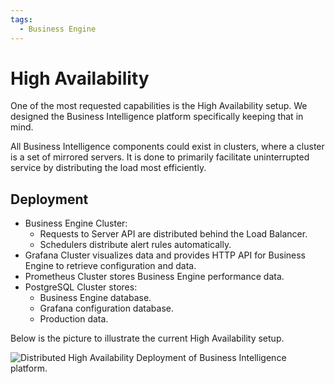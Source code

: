```yaml
---
tags:
  - Business Engine
---
```



# High Availability

One of the most requested capabilities is the High Availability setup. We designed the Business Intelligence platform specifically keeping that in mind.

All Business Intelligence components could exist in clusters, where a cluster is a set of mirrored servers. It is done to primarily facilitate uninterrupted service by distributing the load most efficiently.

## Deployment

- Business Engine Cluster:
  - Requests to Server API are distributed behind the Load Balancer.
  - Schedulers distribute alert rules automatically.
- Grafana Cluster visualizes data and provides HTTP API for Business Engine to retrieve configuration and data.
- Prometheus Cluster stores Business Engine performance data.
- PostgreSQL Cluster stores:
  - Business Engine database.
  - Grafana configuration database.
  - Production data.

Below is the picture to illustrate the current High Availability setup.

<Image
  title="Distributed High Availability Deployment of Business Intelligence platform."
  src="/img/blog/2024-01-17-big-1.6.0/high-availability.png"
/>
